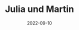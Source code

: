 ---
title: Julia und Martin
date: 2022-09-10
image: /images/hochzeitsblog/like-a-popstar.jpg
width: 2000
height: 1333
category: Shooting
weight: 1001
---